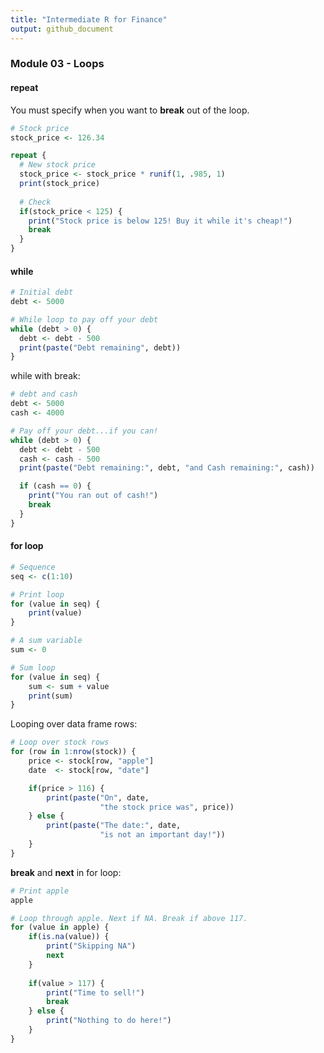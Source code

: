 ```yaml
---
title: "Intermediate R for Finance"
output: github_document
---
```


### Module 03 - Loops

#### repeat

You must specify when you want to **break** out of the loop.

```r
# Stock price
stock_price <- 126.34

repeat {
  # New stock price
  stock_price <- stock_price * runif(1, .985, 1)
  print(stock_price)
  
  # Check
  if(stock_price < 125) {
    print("Stock price is below 125! Buy it while it's cheap!")
    break
  }
}
```

#### while

```r
# Initial debt
debt <- 5000

# While loop to pay off your debt
while (debt > 0) {
  debt <- debt - 500
  print(paste("Debt remaining", debt))
}
```

while with break:

```r
# debt and cash
debt <- 5000
cash <- 4000

# Pay off your debt...if you can!
while (debt > 0) {
  debt <- debt - 500
  cash <- cash - 500
  print(paste("Debt remaining:", debt, "and Cash remaining:", cash))

  if (cash == 0) {
    print("You ran out of cash!")
    break
  }
}
```

#### for loop

```r
# Sequence
seq <- c(1:10)

# Print loop
for (value in seq) {
    print(value)
}

# A sum variable
sum <- 0

# Sum loop
for (value in seq) {
    sum <- sum + value
    print(sum)
}
```

Looping over data frame rows:

```r
# Loop over stock rows
for (row in 1:nrow(stock)) {
    price <- stock[row, "apple"]
    date  <- stock[row, "date"]

    if(price > 116) {
        print(paste("On", date, 
                    "the stock price was", price))
    } else {
        print(paste("The date:", date, 
                    "is not an important day!"))
    }
}
```

**break** and **next** in for loop:

```r
# Print apple
apple

# Loop through apple. Next if NA. Break if above 117.
for (value in apple) {
    if(is.na(value)) {
        print("Skipping NA")
        next
    }
    
    if(value > 117) {
        print("Time to sell!")
        break
    } else {
        print("Nothing to do here!")
    }
}
```

